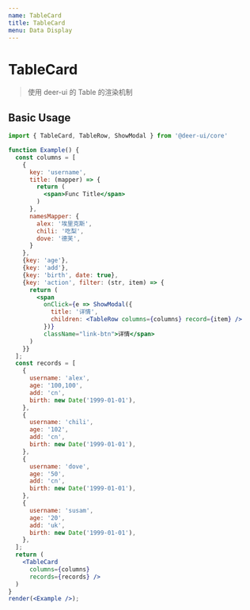 ```yaml
---
name: TableCard
title: TableCard
menu: Data Display
---
```


# TableCard

> 使用 deer-ui 的 Table 的渲染机制

## Basic Usage

```jsx live noInline
import { TableCard, TableRow, ShowModal } from '@deer-ui/core'

function Example() {
  const columns = [
    {
      key: 'username',
      title: (mapper) => {
        return (
          <span>Func Title</span>
        )
      },
      namesMapper: {
        alex: '埃里克斯',
        chili: '吃梨',
        dove: '德芙',
      }
    },
    {key: 'age'},
    {key: 'add'},
    {key: 'birth', date: true},
    {key: 'action', filter: (str, item) => {
      return (
        <span
          onClick={e => ShowModal({
            title: '详情',
            children: <TableRow columns={columns} record={item} />
          })}
          className="link-btn">详情</span>
      )
    }}
  ];
  const records = [
    {
      username: 'alex',
      age: '100,100',
      add: 'cn',
      birth: new Date('1999-01-01'),
    },
    {
      username: 'chili',
      age: '102',
      add: 'cn',
      birth: new Date('1999-01-01'),
    },
    {
      username: 'dove',
      age: '50',
      add: 'cn',
      birth: new Date('1999-01-01'),
    },
    {
      username: 'susam',
      age: '20',
      add: 'uk',
      birth: new Date('1999-01-01'),
    },
  ];
  return (
    <TableCard
      columns={columns}
      records={records} />
  )
}
render(<Example />);
```
